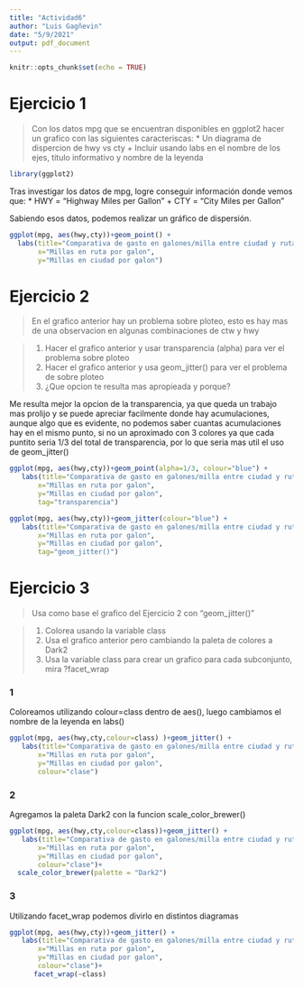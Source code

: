 ```yaml
---
title: "Actividad6"
author: "Luis Gagñevin"
date: "5/9/2021"
output: pdf_document
---
```

\newcommand{\m}{\ \newline\textcolor{blue}{Comentario: }\textcolor{red}}
```r
knitr::opts_chunk$set(echo = TRUE)
```


# Ejercicio 1

> Con los datos mpg que se encuentran disponibles en ggplot2 hacer un grafico con las siguientes caracteriscas:
* Un diagrama de dispercion de hwy vs cty
+ Incluir usando labs en el nombre de los ejes, titulo informativo y nombre de la leyenda

```r
library(ggplot2)
```

Tras investigar los datos de mpg, logre conseguir información donde vemos que:
* HWY = "Highway Miles per Gallon"
+ CTY = "City Miles per Gallon"

Sabiendo esos datos, podemos realizar un gráfico de dispersión.
```r
ggplot(mpg, aes(hwy,cty))+geom_point() +
  labs(title="Comparativa de gasto en galones/milla entre ciudad y ruta",
       x="Millas en ruta por galon", 
       y="Millas en ciudad por galon")
```

# Ejercicio 2

> En el grafico anterior hay un problema sobre ploteo, esto es hay mas de una observacion en algunas combinaciones de ctw y hwy

> 1. Hacer el grafico anterior y usar transparencia (alpha) para ver el problema sobre ploteo
2. Hacer el grafico anterior y usa geom_jitter() para ver el problema de sobre ploteo
3. ¿Que opcion te resulta mas apropieada y porque?


Me resulta mejor la opcion de la transparencia, ya que queda un trabajo mas prolijo y se puede apreciar facilmente donde hay acumulaciones, aunque algo que es evidente, no podemos saber cuantas acumulaciones hay en el mismo punto, si no un aproximado con 3 colores ya que cada puntito seria 1/3 del total de transparencia, por lo que seria mas util el uso de geom_jitter()

```r
ggplot(mpg, aes(hwy,cty))+geom_point(alpha=1/3, colour="blue") +
   labs(title="Comparativa de gasto en galones/milla entre ciudad y ruta",
       x="Millas en ruta por galon", 
       y="Millas en ciudad por galon",
       tag="transparencia")
```

\m{Es recomendable la transparencia al ser variables continuas.}

```r
ggplot(mpg, aes(hwy,cty))+geom_jitter(colour="blue") +
   labs(title="Comparativa de gasto en galones/milla entre ciudad y ruta",
       x="Millas en ruta por galon", 
       y="Millas en ciudad por galon",
       tag="geom_jitter()")
```


# Ejercicio 3

> Usa como base el grafico del Ejercicio 2 con "geom_jitter()"

> 1. Colorea usando la variable class
2. Usa el grafico anterior pero cambiando la paleta de colores a Dark2
3. Usa la variable class para crear un grafico para cada subconjunto, mira ?facet_wrap


### 1 
Coloreamos utilizando colour=class dentro de aes(), luego cambiamos el nombre de la leyenda en labs()
```r
ggplot(mpg, aes(hwy,cty,colour=class) )+geom_jitter() +
   labs(title="Comparativa de gasto en galones/milla entre ciudad y ruta",
       x="Millas en ruta por galon", 
       y="Millas en ciudad por galon",
       colour="clase")
```

### 2 
Agregamos la paleta Dark2 con la funcion scale_color_brewer()
```r
ggplot(mpg, aes(hwy,cty,colour=class))+geom_jitter() +
   labs(title="Comparativa de gasto en galones/milla entre ciudad y ruta",
       x="Millas en ruta por galon", 
       y="Millas en ciudad por galon",
       colour="clase")+
  scale_color_brewer(palette = "Dark2")
```

### 3

Utilizando facet_wrap podemos divirlo en distintos diagramas
```r
ggplot(mpg, aes(hwy,cty))+geom_jitter() +
   labs(title="Comparativa de gasto en galones/milla entre ciudad y ruta",
       x="Millas en ruta por galon", 
       y="Millas en ciudad por galon",
       colour="clase")+
      facet_wrap(~class)
```

\m{Falto agregar el color en el aes. En general, e8.xcelente trabajo}
